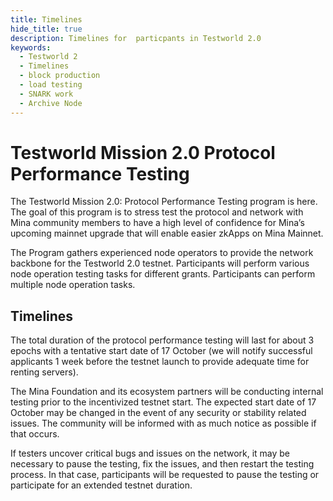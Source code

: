 ```yaml
---
title: Timelines
hide_title: true
description: Timelines for  particpants in Testworld 2.0
keywords:
  - Testworld 2
  - Timelines
  - block production
  - load testing
  - SNARK work
  - Archive Node
---
```


# Testworld Mission 2.0 Protocol Performance Testing
The Testworld Mission 2.0: Protocol Performance Testing program is here. The goal of this program is to stress test the protocol and network with Mina community members to have a high level of confidence for Mina’s upcoming mainnet upgrade that will enable easier zkApps on Mina Mainnet.

The Program gathers experienced node operators to provide the network backbone for the Testworld 2.0 testnet. Participants will perform various node operation testing tasks for different grants. Participants can perform multiple node operation tasks.

## Timelines
The total duration of the protocol performance testing will last for about 3 epochs with a tentative start date of 17 October (we will notify successful applicants 1 week before the testnet launch to provide adequate time for renting servers). 

The Mina Foundation and its ecosystem partners will be conducting internal testing prior to the incentivized testnet start. The expected start date of 17 October may be changed in the event of any security or stability related issues. The community will be informed with as much notice as possible if that occurs.

If testers uncover critical bugs and issues on the network, it may be necessary to pause the testing, fix the issues, and then restart the testing process. In that case, participants will be requested to pause the testing or participate for an extended testnet duration.

